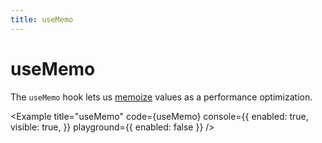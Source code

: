 ```yaml
---
title: useMemo
---
```



# useMemo

The `useMemo` hook lets us [memoize](https://en.wikipedia.org/wiki/Memoization) values as a performance optimization.

<Example
  title="useMemo"
  code={useMemo}
  console={{
    enabled: true,
    visible: true,
  }}
  playground={{ enabled: false }}
/>
